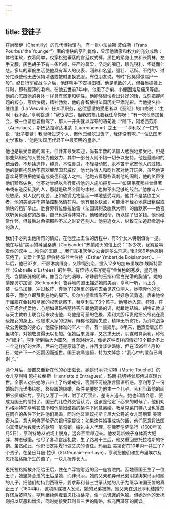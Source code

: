 ```yaml
---
---
---
```

title: 登徒子
---




在尚蒂伊（Chantilly）的孔代博物馆内，有一张小法兰斯·波伯斯（Frans Pourbus“the Younger”）画的愉快的亨利肖像，显示他骄傲和权力的充分成熟：体格柔软，衣着简单，仅穿松弛垂落的宫廷仪式裤，黑色的紧身上衣和长筒袜，左手叉腰，灰色胡子下有一条绉领，庄严的鼻梁，坚定的嘴巴，眼光锐利、怀疑而仁慈。多年的军旅生活使他具有军人的仪表、涵养和名望，强壮、活跃、不倦的、过分忙碌使他无法保持清洁或按时更换衣服。有位朋友说，有时“他臭得像腐尸一般”。终日行军或战斗之后，他还叫手下安排田猎。他是勇敢的人，但每当披挂上阵时，即有腹泻的毛病。在他去世前7年中，他患了赤痢、小便困难及痛风等症。他的心志跟他的身体一样具有坚定和弹性。他能够很快看出讨好的话，立刻把握问题的核心，写信快捷，精神勃勃，他的睿智使得法国历史平添光彩。当他提名拉·维维里（La Vieuville）任某项职务，这位感激的受惠者以《圣经》的口吻说：“主啊！我不配。”亨利答道：“我很清楚，但我的甥儿要我任命你呀！”有一次他参加餐会，被一位请愿者挡驾了，那人一开头就以浮夸的语句说：“陛下，阿格西劳斯（Agesilaus），斯巴达拉塞达埃蒙（Lacedaemon）之王——”亨利叹了一口气说：“肚子要紧！我曾听过这个人，但他已经吃过饭了，我还没有呢。”一位法国历史学家称：“他是法国历代君王中最英明的皇帝。”

他也是最受爱戴的国王，但并非最受欢迎，尚有半数的法国人勉强地接受他。但是那些熟知他的人誓死为他效力，其中一部分人则不惜一切予以支持。他是最随和的统治者，不矫揉造作，纯真，本性善良，不轻易动怒，永不吝于宽恕他人的过错。他的朝臣抱怨他不喜欢展示国君威仪，他允许诗人和剧作家对他开玩笑，虽然他更喜欢马莱伯把他塑造成美德和迷人之神。他跑去看那些讽刺他的闹剧，他的笑声使他们黯然失色，他不对曾经以言行反抗他的人施加报复——“如果吊死那些曾经著书或布道反抗我的人，那就是砍尽全国的木材，也做不出足够的绞台。”他像诗人一般敏感，对人民的疾苦，正如欣赏尤物佳丽一样地感受深刻。他并不是禁欲主义者，他的美德并不包括控制感情在内。他有很多缺点，可能漫不经心地露出粗俗或愉快的粗犷举止。他身旁有位像拉伯雷（法国讽刺及幽默大师）的幽默家——他喜欢听黄色淫秽的故事，自己也讲得非常好。他嗜赌如命，所以输了很多钱。他也经常作弊，但最后总会把那些不义之财交还别人。他穷追女人，以致无法追赶撤退中的敌人。

我们不必列出他所有的情妇，在他登上王位的历程中，有3个女人特别值得一提。他在写给“美丽的科里桑迪（Corisande）”热情如火的信上说：“多少次，我紧紧吻着你的双手……吻你的玉腿……我们互相厌倦之处会是多么荒凉。”到1589年他感到厌倦了，又爱上伊瑟·伊伯特·波丝兰伯特（Esther Ymbert de Boislambert）。一年后，他已37岁，不顾淋病缠身，又移情别恋，投入17岁的加布里埃尔·埃斯特雷丝（Gabrielle d’Estrées）的怀中。有位诗人描写她有“金黄色的秀发，星光明亮、含情脉脉的明眸，像百合花的咽喉，珍珠般的玉指和雪白光滑的胸脯”。她的情郎贝尔加德（Bellegarde）鲁莽地向国王描述她的美丽，亨利一听，马上乔装，快马加鞭，冲过敌阵，奔驰了12英里的路程去会见这位丽人。她嘲弄他的长鼻子，而他立即拜倒在她的脚下。贝尔加德看情形不对，只好急流勇退。后来她终于屈服在金钱和皇家的权势诱惑下，替亨利生了3个孩子。他带她入宫、狩猎，在公开场合抚爱她，心想如果玛格丽特答应跟他离婚的话，就跟她结婚。胡格诺教派与天主教教士联合起来攻击他，骂他是可恶的色狼，索利大胆斥责他把公帑花在高级妓女的身上。他恳求大家的谅解，辩称他婚姻失败，精神无所寄托，为消除战争及公务疲惫的身心，他应像标准的军人一样，有一些娱乐。8年来，他热爱着加布里埃尔，对她敬畏得无以复加。但她后来发胖，又贪求无厌，阴谋暗算索利，称他为“奴才”。亨利听到后大为震怒，当面对她说，像她这种模样的情妇10个都比不上一个这样好的大臣。后来他还是原谅了她，并再度谈论婚嫁，但在1599年4月10日，她产下一个死婴因而逝世。国王哀痛逾恒，特为文悼念：“我心中的爱苗已凋谢了。”

两个月后，爱苗又重新在他的心田滋长。她是玛丽·托切特（Marie Touchet）的女儿亨利特·恩托拉格斯（Henriette d’Entragues），玛丽·托切特曾服侍过查理九世。全家人劝告她除非带上了结婚戒指，否则不可被甜言蜜语所惑。亨利写了一份婚姻的允诺书给她，答应跟她结婚，条件是要她为他生一个儿子。索利当着他的面把它撕成碎片。亨利又写了一封，附了2万里弗，差专人送去。她也知情会意，便成为国王的情妇了。国王的几位外交官认为，这该是他定下心来的时候了，他们劝玛格丽特在亨利答应不和他情妇结婚的条件下同意离婚。教皇克莱门特八世也答应在同样的条件下允许他们离婚，同时他又建议托斯卡尼大公爵的女儿玛丽亚·美第奇为后。意大利佛罗伦萨的银行家提议：如果这件婚事成功的话，他们愿意将法国向其借贷为数庞大的款项一笔勾销。婚礼由人代理，在佛罗伦萨举行（1600年10月5日），亨利特地从战场上脱身，远奔至里昂迎亲。他发现新娘子身体高大肥胖，神态傲慢。他尽了各项宫廷礼数，生了路易十三后，他又重回恩托拉格斯的怀抱。虽然如此，他仍旧定期履行做丈夫的责任。玛丽亚·美第奇在10年内一共生了7个孩子。在圣日耳曼·拉伊（St.Germain-en-Laye），亨利把他们和加布里埃尔及恩托拉格斯所生的孩子，一块儿抚养长大。

恩托拉格斯被介绍给王后，住在卢浮宫附近的另一座宫院内。因她替国王生了一位王子，她坚持合法的王后是她，而非玛丽。她的父亲和异母兄弟阴谋绑架玛丽和她的儿子，把他们劫持到西班牙，要求菲利普三世承认她的儿子为继承法国王位的真正王子（1604年）。这项阴谋被人发现，她的兄弟被捕，她父亲在退还亨利结婚的许诺后被释放。亨利继续纠缠着恩托拉格斯，像一头饥饿的色狼。但她对他的爱抚则报以厌恶和憎恨，同时她接受菲利普三世的贿赂，权充西班牙的间谍。